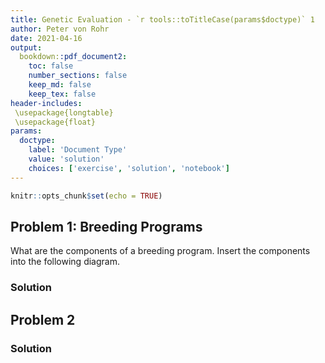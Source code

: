 ```yaml
---
title: Genetic Evaluation - `r tools::toTitleCase(params$doctype)` 1
author: Peter von Rohr
date: 2021-04-16
output:
  bookdown::pdf_document2:
    toc: false
    number_sections: false
    keep_md: false
    keep_tex: false
header-includes:
 \usepackage{longtable}
 \usepackage{float}
params:
  doctype:
    label: 'Document Type'
    value: 'solution'
    choices: ['exercise', 'solution', 'notebook']
---
```



```r
knitr::opts_chunk$set(echo = TRUE)
```


## Problem 1: Breeding Programs
What are the components of a breeding program. Insert the components into the following diagram.


<!-- your-solution-start
### Your Solution

---  your-solution-end -->


<!-- master-solution-start -->

### Solution

<!-- master-solution-end -->


## Problem 2

<!-- your-solution-start
### Your Solution

---  your-solution-end -->


<!-- master-solution-start -->

### Solution

<!-- master-solution-end -->
 
